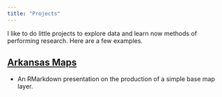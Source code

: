 ```yaml
---
title: "Projects"
---
```


I like to do little projects to explore data and learn now methods of performing research. Here are a few examples.

## [Arkansas Maps](https://amwilkins.github.io/Ar-base.html)

- An RMarkdown presentation on the production of a simple base map layer.

